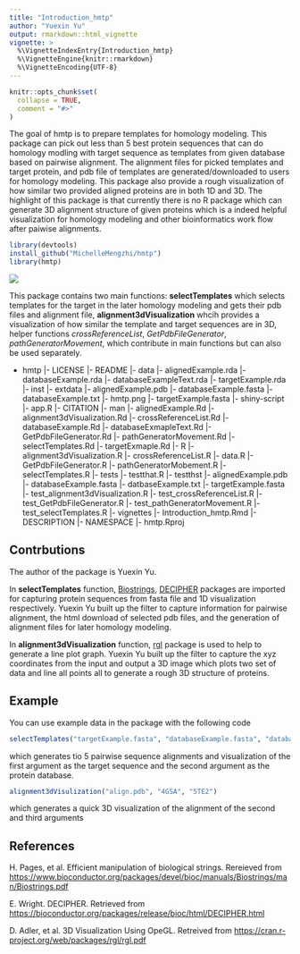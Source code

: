 ```yaml
---
title: "Introduction_hmtp"
author: "Yuexin Yu"
output: rmarkdown::html_vignette
vignette: >
  %\VignetteIndexEntry{Introduction_hmtp}
  %\VignetteEngine{knitr::rmarkdown}
  %\VignetteEncoding{UTF-8}
---
```


```r
knitr::opts_chunk$set(
  collapse = TRUE,
  comment = "#>"
)
```

The goal of hmtp is to prepare templates for homology modeling. This package can pick out less than 5 best protein sequences that can do homology modling with target sequence as templates from given database based on pairwise alignment. The alignment files for picked templates and target protein, and pdb file of templates are generated/downloaded to users for homology modeling. This package also provide a rough visualization of how similar two provided aligned proteins are in both 1D and 3D. The highlight of this package is that currently there is no R package which can generate 3D alignment structure of given proteins which is a indeed helpful visualization for homology modeling and other bioinformatics work flow after paiwise alignments.

```r
library(devtools)
install_github("MichelleMengzhi/hmtp")
library(hmtp)
```

![](./inst/extdata/hmtp.png)

This package contains two main functions: **selectTemplates** which
selects templates for the target in the later homology modeling and gets
their pdb files and alignment file, **alignment3dVisualization** whcih
provides a visualization of how similar the template and target
sequences are in 3D, helper functions *crossReferenceList*,
*GetPdbFileGenerator*, *pathGeneratorMovement*, which contribute in main
functions but can also be used separately.

 - hmtp
 |- LICENSE
 |- README
 |- data
  |- alignedExample.rda
  |- databaseExample.rda
  |- databaseExampleText.rda
  |- targetExample.rda
 |- inst
    |- extdata
      |- alignedExample.pdb
      |- databaseExample.fasta
      |- databaseExample.txt
      |- hmtp.png
      |- targetExample.fasta
    |- shiny-script
      |- app.R
    |- CITATION
 |- man
      |- alignedExample.Rd
      |- alignment3dVisualization.Rd
      |- crossReferenceList.Rd
      |- databaseExample.Rd
      |- databaseExmapleText.Rd
      |- GetPdbFileGenerator.Rd
      |- pathGeneratorMovement.Rd
      |- selectTemplates.Rd
      |- targetExmaple.Rd
 |- R
      |- alignment3dVisualization.R
      |- crossReferenceList.R
      |- data.R
      |- GetPdbFileGenerator.R
      |- pathGeneratorMobement.R
      |- selectTemplates.R
 |- tests
    |- testthat.R
    |- testthst
      |- alignedExample.pdb
      |- databaseExample.fasta
      |- datbaseExample.txt
      |- targetExample.fasta
      |- test_alignment3dVisualization.R
      |- test_crossReferenceList.R
      |- test_GetPdbFileGenerator.R
      |- test_pathGeneratorMovement.R
      |- test_selectTemplates.R
 |- vignettes
    |- Introduction_hmtp.Rmd
 |- DESCRIPTION
 |- NAMESPACE
 |- hmtp.Rproj

## Contrbutions

The author of the package is Yuexin Yu.

In **selectTemplates** function,
[Biostrings](https://www.bioconductor.org/packages/devel/bioc/manuals/Biostrings/man/Biostrings.pdf),
[DECIPHER](https://bioconductor.org/packages/release/bioc/html/DECIPHER.html)
packages are imported for capturing protein sequences from fasta file
and 1D visualization respectively. Yuexin Yu built up the filter to
capture information for pairwise alignment, the html download of
selected pdb files, and the generation of alignment files for later
homology modeling.

In **alignment3dVisualization** function,
[rgl](https://cran.r-project.org/web/packages/rgl/rgl.pdf) package is
used to help to generate a line plot graph. Yuexin Yu built up the
filter to capture the xyz coordinates from the input and output a 3D
image which plots two set of data and line all points all to generate a
rough 3D structure of proteins.

## Example

You can use example data in the package with the following code

``` r
selectTemplates("targetExample.fasta", "databaseExample.fasta", "databaseExample.txt")
```

which generates tio 5 pairwise sequence alignments and visualization of
the first argument as the target sequence and the second argument as the
protein database.

``` r
alignment3dVisulization("align.pdb", "4GSA", "5TE2")
```

which generates a quick 3D visualization of the alignment of the second
and third arguments

## References

H. Pages, et al. Efficient manipulation of biological strings. Rereieved
from
<https://www.bioconductor.org/packages/devel/bioc/manuals/Biostrings/man/Biostrings.pdf>

E. Wright. DECIPHER. Retrieved from
<https://bioconductor.org/packages/release/bioc/html/DECIPHER.html>

D. Adler, et al. 3D Visualization Using OpeGL. Retreived from
<https://cran.r-project.org/web/packages/rgl/rgl.pdf>

